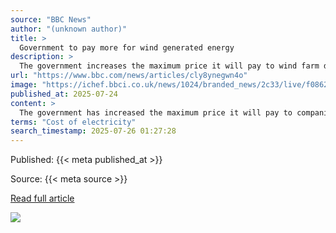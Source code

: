 ```yaml
---
source: "BBC News"
author: "(unknown author)"
title: >
  Government to pay more for wind generated energy
description: >
  The government increases the maximum price it will pay to wind farm developers for electricity.
url: "https://www.bbc.com/news/articles/cly8ynegwn4o"
image: "https://ichef.bbci.co.uk/news/1024/branded_news/2c33/live/f0862410-68a9-11f0-89ea-4d6f9851f623.jpg"
published_at: 2025-07-24
content: >
  The government has increased the maximum price it will pay to companies for the electricity generated by new wind farms.   It comes as ministers are trying to meet challenging pledges to bring down h… [+3685 chars]
terms: "Cost of electricity"
search_timestamp: 2025-07-26 01:27:28
---
```



Published: {{< meta published_at >}}


Source: {{< meta source >}}


[Read full article]({{< meta url >}}){target='_blank'}



![](`r rmarkdown::metadata$image[1]`)
